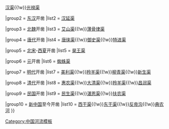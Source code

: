 {{Navbox
|name = 宁夏引黄古灌区渠道
|title = [[宁夏]]引[[黄河]][[灌溉]][[渠道]]
|titlestyle =
|image = 
|state = 
|above =

|group1 = [[秦]]-[[西汉]]开凿
|list1 = [[秦渠]]{{!w}}[[汉渠]]{{!w}}[[光禄渠]]{{nowrap end}}

|group2 = [[东汉]]开凿
|list2 = [[汉延渠]]

|group3 = [[北魏]]开凿
|list3 = <u>[[艾山渠]]</u>{{!w}}<u>[[薄骨律渠]]</u>{{nowrap end}}

|group4 = [[唐代]]开凿
|list4 = [[唐徕渠]]{{!w}}<u>[[御史渠]]</u>{{!w}}<u>[[特进渠]]</u>{{nowrap end}}

|group5 = [[北宋]]-[[西夏]]开凿
|list5 = [[昊王渠]]

|group6 = [[元]]开凿
|list6 = [[蜘蛛渠]]

|group7 = [[明代]]开凿
|list7 = [[美利渠]]{{!w}}[[羚羊渠]]{{!w}}[[柳青渠]]{{!w}}[[新生渠]]{{nowrap end}}

|group8 = [[清代]]开凿
|list8 = [[惠农渠]]{{!w}}[[大清渠]]{{!w}}[[羚羊渠]]{{!w}}[[昌润渠]]{{nowrap end}}

|group9 = [[中華民國|民国]]开凿
|list9 = [[民生渠]]{{!w}}[[湛恩渠]]{{!w}}[[扶农渠]]{{nowrap end}}

|group10 = [[新中国]]至今开凿
|list10 = [[西干渠]]{{!w}}[[东干渠]]{{!w}}[[反帝沟]]{{!w}}[[典农河]]{{nowrap end}}
}}<noinclude>
[[Category:中国河流模板]]
</noinclude>